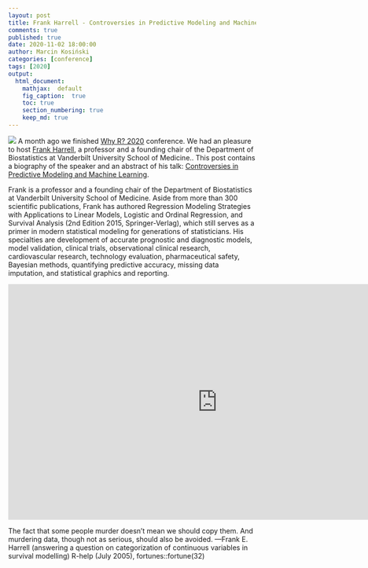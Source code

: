 ```yaml
---
layout: post
title: Frank Harrell - Controversies in Predictive Modeling and Machine Learning
comments: true
published: true
date: 2020-11-02 18:00:00
author: Marcin Kosiński
categories: [conference]
tags: [2020]
output:
  html_document:
    mathjax:  default
    fig_caption:  true
    toc: true
    section_numbering: true
    keep_md: true
---
```


<img src="/images/fulls/whyr2020/keynotes/bivand.jpg" class="fit image"> A month ago we finished [Why R? 2020](2020.whyr.pl) conference. We had an pleasure to host [Frank Harrell](https://twitter.com/f2harrell), a professor and a founding chair of the Department of Biostatistics at Vanderbilt University School of Medicine.. This post contains a biography of the speaker and an abstract of his talk: [Controversies in Predictive Modeling and Machine Learning](https://youtu.be/DF1WsYZ94Es).

Frank is a professor and a founding chair of the Department of Biostatistics at Vanderbilt University School of Medicine. Aside from more than 300 scientific publications, Frank has authored Regression Modeling Strategies with Applications to Linear Models, Logistic and Ordinal Regression, and Survival Analysis (2nd Edition 2015, Springer-Verlag), which still serves as a primer in modern statistical modeling for generations of statisticians. His specialties are development of accurate prognostic and diagnostic models, model validation, clinical trials, observational clinical research, cardiovascular research, technology evaluation, pharmaceutical safety, Bayesian methods, quantifying predictive accuracy, missing data imputation, and statistical graphics and reporting.

<iframe width="850" height="480" src="https://www.youtube.com/embed/DF1WsYZ94Es" frameborder="0" allow="accelerometer; autoplay; clipboard-write; encrypted-media; gyroscope; picture-in-picture" allowfullscreen></iframe>

The fact that some people murder doesn’t mean we should copy them. And murdering data, though not as serious, should also be avoided. 
—Frank E. Harrell (answering a question on categorization of continuous variables in survival modelling) R-help (July 2005), fortunes::fortune(32)
